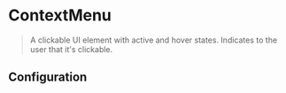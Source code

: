 
# ContextMenu

> A clickable UI element with active and hover states. Indicates to the user that it's clickable.

<CodeBlock>
  <ContextMenu.Item icon={SampleIcon} iconSize={18} title="Hello" />
</CodeBlock>

## Configuration

<ConfigBlock of={ContextMenu.Item} />
